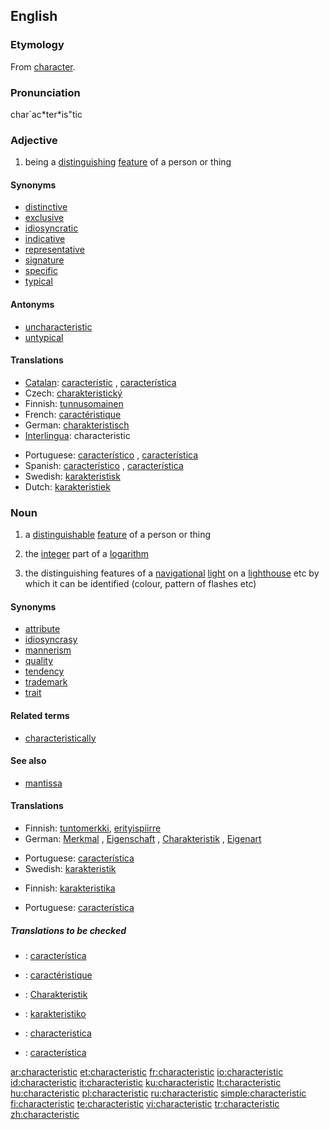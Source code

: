 ==English==
{{wikipedia}}
===Etymology===
From [[character]].

===Pronunciation===
char`ac*ter*is"tic

===Adjective===
{{en-adj}}

# being a [[distinguish]]ing [[feature]] of a person or thing

====Synonyms====
* [[distinctive]]
* [[exclusive]]
* [[idiosyncratic]]
* [[indicative]]
* [[representative]]
* [[signature]]
* [[specific]]
* [[typical]]

====Antonyms====
* [[uncharacteristic]]
* [[untypical]]

====Translations====
{{top}}
*[[Catalan]]: [[característic]] {{m}}, [[característica]] {{f}}
* Czech: [[charakteristický]] {{m}}
*Finnish: [[tunnusomainen]]
*French: [[caractéristique]]
*German: [[charakteristisch]]
*[[Interlingua]]: characteristic
{{mid}}
*Portuguese: [[característico]] {{m}}, [[característica]] {{f}}
*Spanish: [[característico]] {{m}}, [[característica]] {{f}}
*Swedish: [[karakteristisk]]
*Dutch: [[karakteristiek]]
{{bottom}}

===Noun===
{{en-noun}}

# a [[distinguishable]] [[feature]] of a person or thing
# {{mathematics}} the [[integer]] part of a [[logarithm]]
# {{nautical}} the distinguishing features of a [[navigational]] [[light]] on a [[lighthouse]] etc by which it can be identified (colour, pattern of flashes etc)

====Synonyms====
* [[attribute]]
* [[idiosyncrasy]]
* [[mannerism]]
* [[quality]]
* [[tendency]]
* [[trademark]]
* [[trait]]

====Related terms====
* [[characteristically]]

====See also====
*[[mantissa]]

====Translations====
{{trans-top|distinguishing feature}}
*Finnish: [[tuntomerkki]], [[erityispiirre]]
*German: [[Merkmal]] {{n}}, [[Eigenschaft]] {{f}}, [[Charakteristik]] {{f}}, [[Eigenart]] {{f}}
{{trans-mid}}
*Portuguese: [[característica]] {{f}}
*Swedish: [[karakteristik]] {{c}}
{{trans-bottom}}

{{trans-top|integer part of a logarithm}}
*Finnish: [[karakteristika]]
{{trans-mid}}
*Portuguese: [[característica]] {{f}}
{{trans-bottom}}

{{trans-top|distinguishing features of a navigational light}}
{{trans-mid}}
{{trans-bottom}}

=====Translations to be checked=====
{{checktrans}}

*{{ttbc|Catalan}}: [[característica]] {{f}}
*{{ttbc|French}}: [[caractéristique]] {{f}}
*{{ttbc|German}}: [[Charakteristik]] {{f}}
*{{ttbc|Ido}}: [[karakteristiko]]
*{{ttbc|Interlingua}}: [[characteristica]]
*{{ttbc|Spanish}}: [[característica]] {{f}}

[[ar:characteristic]]
[[et:characteristic]]
[[fr:characteristic]]
[[io:characteristic]]
[[id:characteristic]]
[[it:characteristic]]
[[ku:characteristic]]
[[lt:characteristic]]
[[hu:characteristic]]
[[pl:characteristic]]
[[ru:characteristic]]
[[simple:characteristic]]
[[fi:characteristic]]
[[te:characteristic]]
[[vi:characteristic]]
[[tr:characteristic]]
[[zh:characteristic]]